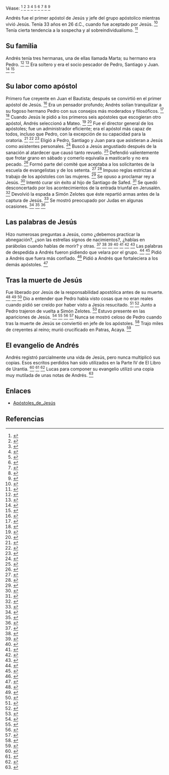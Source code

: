 Véase: <ref>{{lib|LU|139|1}}</ref> <ref>{{lib|LU|143|3|1,5}}</ref> <ref>{{lib|LU|144|1|4}}</ref> <ref>{{lib|LU|145|2|1}}</ref> <ref>{{lib|LU|167|0|1}}</ref> <ref>{{lib|LU|191|0|6}}</ref> <ref>{{lib|LU|192|1|11}}</ref> <ref>{{lib|LU|192|4|7}}</ref> <ref>{{lib|LU|194|1|2}}</ref> 

Andrés fue el primer apóstol de Jesús y jefe del grupo apóstolico mientras vivió Jesús. Tenía 33 años en 26 d.C., cuando fue aceptado por Jesús. <ref>{{lib|LU|139|1|2}}</ref> Tenía cierta tendencia a la sospecha y al sobreindividualismo. <ref>{{lib|LU|193|4|3}}</ref> 

== {{anchor|su_familia}} Su familia ==

Andrés tenía tres hermanas, una de ellas llamada Marta; su hermano era Pedro. <ref>{{lib|LU|139|1|1}}</ref> <ref>{{lib|LU|150|1|1}}</ref> Era soltero y era el socio pescador de Pedro, Santiago y Juan. <ref>{{lib|LU|139|1|1}}</ref> <ref>{{lib|LU|139|3|1}}</ref> 

== {{anchor|su_labor_como_apóstol}} Su labor como apóstol ==

Primero fue creyente en Juan el Bautista; después se convirtió en el primer apóstol de Jesús. <ref>{{lib|LU|137|1|1}}</ref> Era un pensador profundo; Andrés solían tranquilizar a su fogoso hermano Pedro con sus consejos más moderados y filosóficos. <ref>{{lib|LU|137|5|2}}</ref> <ref>{{lib|LU|137|7|3}}</ref> Cuando Jesús le pidió a los primeros seis apóstoles que escogieran otro apóstol, Andrés seleccionó a Mateo. <ref>{{lib|LU|138|2|4}}</ref> <ref>{{lib|LU|139|7|1}}</ref> Fue el director general de los apóstoles; fue un administrador eficiente; era el apóstol más capaz de todos, incluso que Pedro, con la excepción de su capacidad para la oratoria. <ref>{{lib|LU|138|7|4}}</ref> <ref>{{lib|LU|138|10|2}}</ref> <ref>{{lib|LU|139|1|2,5}}</ref> Eligió a Pedro, Santiago y Juan para que asistieran a Jesús como asistentes personales. <ref>{{lib|LU|139|4|3}}</ref> Buscó a Jesús angustiado después de la sanación al atardecer que causó tanto revuelo. <ref>{{lib|LU|145|5|5-7}}</ref> Defendió valientemente que frotar grano en sábado y comerlo equivalía a masticarlo y no era pecado. <ref>{{lib|LU|147|6|4}}</ref> Formó parte del comité que aceptaba a los solicitantes de la escuela de evangelistas y de los setenta. <ref>{{lib|LU|148|1|1}}</ref> <ref>{{lib|LU|163|2|1}}</ref> Impuso reglas estrictas al trabajo de los apóstoles con las mujeres. <ref>{{lib|LU|150|2|2}}</ref> Se opuso a proclamar rey a Jesús. <ref>{{lib|LU|152|2|5}}</ref> Intentó curar sin éxito al hijo de Santiago de Safed. <ref>{{lib|LU|158|4|7}}</ref> Se quedó desconcertado por los acontecimientos de la entrada triunfal en Jerusalén. <ref>{{lib|LU|172|5|2}}</ref> Devolvió la espada a Simón Zelotes que éste repartió armas antes de la captura de Jesús. <ref>{{lib|LU|182|2|3}}</ref> Se mostró preocupado por Judas en algunas ocasiones. <ref>{{lib|LU|157|7|1}}</ref> <ref>{{lib|LU|181|2|6}}</ref> <ref>{{lib|LU|182|0|2}}</ref> 

== {{anchor|las_palabras_de_Jesús}} Las palabras de Jesús ==

Hizo numerosas preguntas a Jesús, como ¿debemos practicar la abnegación?, ¿son las estrellas signos de nacimientos?, ¿hablas en parábolas cuando hablas de morir? y otras. <ref>{{lib|LU|140|10|8}}</ref> <ref>{{lib|LU|141|0|2}}</ref> <ref>{{lib|LU|143|2|2}}</ref> <ref>{{lib|LU|150|3|2}}</ref> <ref>{{lib|LU|158|7|2}}</ref> <ref>{{lib|LU|165|5|1}}</ref> <ref>{{lib|LU|176|1|4}}</ref> Las palabras de despedida a Andrés fueron pidiendo que velara por el grupo. <ref>{{lib|LU|174|0|2}}</ref> <ref>{{lib|LU|181|2|16-18}}</ref> Pidió a Andrés que fuera más confiado. <ref>{{lib|LU|192|2|7}}</ref> Pidió a Andrés que fortaleciera a los demás apóstoles. <ref>{{lib|LU|182|2|8}}</ref> 

== {{anchor|tras_la_muerte_de_Jesús}} Tras la muerte de Jesús ==

Fue liberado por Jesús de la responsabilidad apostólica antes de su muerte. <ref>{{lib|LU|181|2|13,17-18}}</ref> <ref>{{lib|LU|183|4|2}}</ref> <ref>{{lib|LU|191|0|6}}</ref> Dio a entender que Pedro había visto cosas que no eran reales cuando pidió ser creído por haber visto a Jesús resucitado. <ref>{{lib|LU|152|4|4}}</ref> <ref>{{lib|LU|191|1|5}}</ref> Junto a Pedro trajeron de vuelta a Simón Zelotes. <ref>{{lib|LU|192|1|11}}</ref> Estuvo presente en las apariciones de Jesús. <ref>{{lib|LU|191|2}}</ref> <ref>{{lib|LU|191|5}}</ref> <ref>{{lib|LU|192|1-4}}</ref> <ref>{{lib|LU|193|0|3,5}}</ref> Nunca se mostró celoso de Pedro cuando tras la muerte de Jesús se conviertió en jefe de los apóstoles. <ref>{{lib|LU|139|1|6-7}}</ref> Trajo miles de creyentes al reino; murió crucificado en Patras, Acaya. <ref>{{lib|LU|139|1|12}}</ref> 

== {{anchor|el_evangelio_de_Andrés}} El evangelio de Andrés ==

Andrés registró parcialmente una vida de Jesús, pero nunca multiplicó sus copias. Esos escritos perdidos han sido utilizados en la Parte IV de El Libro de Urantia. <ref>{{lib|LU|121|0|1}}</ref> <ref>{{lib|LU|121|8|1,3,13}}</ref> <ref>{{lib|LU|139|1|9}}</ref> Lucas para componer su evangelio utilizó una copia muy mutilada de unas notas de Andrés. <ref>{{lib|LU|121|8|9}}</ref> 

== Enlaces ==

* [[Apóstoles_de_Jesús]]


== Referencias ==
<references />

